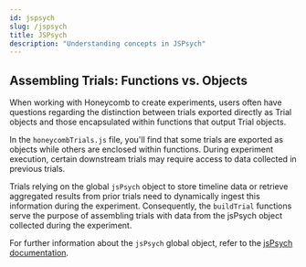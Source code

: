 ```yaml
---
id: jspsych
slug: /jspsych
title: JSPsych
description: "Understanding concepts in JSPsych"
---
```


## Assembling Trials: Functions vs. Objects

When working with Honeycomb to create experiments, users often have questions regarding the distinction between trials exported directly as Trial objects and those encapsulated within functions that output Trial objects.

In the `honeycombTrials.js` file, you'll find that some trials are exported as objects while others are enclosed within functions. During experiment execution, certain downstream trials may require access to data collected in previous trials.

Trials relying on the global `jsPsych` object to store timeline data or retrieve aggregated results from prior trials need to dynamically ingest this information during the experiment. Consequently, the `buildTrial` functions serve the purpose of assembling trials with data from the jsPsych object collected during the experiment.

For further information about the `jsPsych` global object, refer to the [jsPsych documentation](https://www.jspsych.org/7.3/reference/jspsych/).
